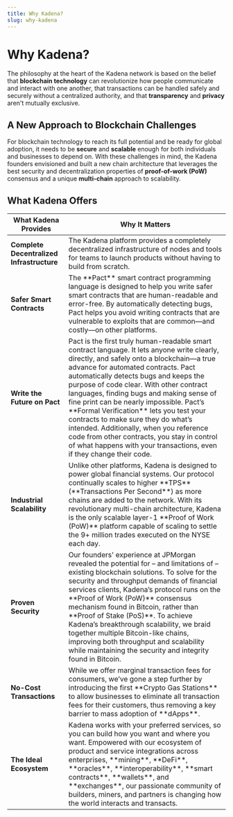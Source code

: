 ```yaml
---
title: Why Kadena?
slug: why-kadena
---
```


<head>
  <title>Introduction: Why Kadena?</title>
  <meta name="description" content="Lorem ipsum dolor sit amet, consectetur adipiscing elit, sed do eiusmod tempor incididunt ut labore et dolore magna aliqua." />
</head>

# Why Kadena?

The philosophy at the heart of the Kadena network is based on the belief that **blockchain technology** can revolutionize how people communicate and interact with one another, that transactions can be handled safely and securely without a centralized authority, and that **transparency** and **privacy** aren't mutually exclusive.

## A New Approach to Blockchain Challenges

For blockchain technology to reach its full potential and be ready for global adoption, it needs to be **secure** and **scalable** enough for both individuals and businesses to depend on. With these challenges in mind, the Kadena founders envisioned and built a new chain architecture that leverages the best security and decentralization properties of **proof-of-work (PoW)** consensus and a unique **multi-chain** approach to scalability.


## What Kadena Offers

<table className={styles.interactiveTable}>
  <thead>
    <tr>
      <th>What Kadena Provides</th>
      <th>Why It Matters</th>
    </tr>
  </thead>
  <tbody>
    <tr>
      <td><strong>Complete Decentralized Infrastructure</strong></td>
      <td>The Kadena platform provides a completely decentralized infrastructure of nodes and tools for teams to launch products without having to build from scratch.</td>
    </tr>
    <tr>
      <td><strong>Safer Smart Contracts</strong></td>
      <td>The **Pact** smart contract programming language is designed to help you write safer smart contracts that are human-readable and error-free. By automatically detecting bugs, Pact helps you avoid writing contracts that are vulnerable to exploits that are common—and costly—on other platforms.</td>
    </tr>
    <tr>
      <td><strong>Write the Future on Pact</strong></td>
      <td>Pact is the first truly human-readable smart contract language. It lets anyone write clearly, directly, and safely onto a blockchain—a true advance for automated contracts. Pact automatically detects bugs and keeps the purpose of code clear. With other contract languages, finding bugs and making sense of fine print can be nearly impossible. Pact’s **Formal Verification** lets you test your contracts to make sure they do what’s intended. Additionally, when you reference code from other contracts, you stay in control of what happens with your transactions, even if they change their code.</td>
    </tr>
    <tr>
      <td><strong>Industrial Scalability</strong></td>
      <td>Unlike other platforms, Kadena is designed to power global financial systems. Our protocol continually scales to higher **TPS** (**Transactions Per Second**) as more chains are added to the network. With its revolutionary multi-chain architecture, Kadena is the only scalable layer-1 **Proof of Work (PoW)** platform capable of scaling to settle the 9+ million trades executed on the NYSE each day.</td>
    </tr>
    <tr>
      <td><strong>Proven Security</strong></td>
      <td>Our founders' experience at JPMorgan revealed the potential for – and limitations of – existing blockchain solutions. To solve for the security and throughput demands of financial services clients, Kadena’s protocol runs on the **Proof of Work (PoW)** consensus mechanism found in Bitcoin, rather than **Proof of Stake (PoS)**. To achieve Kadena’s breakthrough scalability, we braid together multiple Bitcoin-like chains, improving both throughput and scalability while maintaining the security and integrity found in Bitcoin.</td>
    </tr>
    <tr>
      <td><strong>No-Cost Transactions</strong></td>
      <td>While we offer marginal transaction fees for consumers, we’ve gone a step further by introducing the first **Crypto Gas Stations** to allow businesses to eliminate all transaction fees for their customers, thus removing a key barrier to mass adoption of **dApps**.</td>
    </tr>
    <tr>
      <td><strong>The Ideal Ecosystem</strong></td>
      <td>Kadena works with your preferred services, so you can build how you want and where you want. Empowered with our ecosystem of product and service integrations across enterprises, **mining**, **DeFi**, **oracles**, **interoperability**, **smart contracts**, **wallets**, and **exchanges**, our passionate community of builders, miners, and partners is changing how the world interacts and transacts.</td>
    </tr>
  </tbody>
</table>
